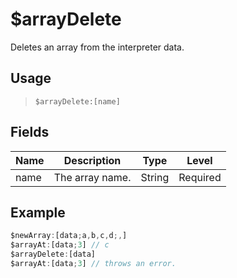 # $arrayDelete
Deletes an array from the interpreter data.

## Usage
> `$arrayDelete:[name]`

## Fields
| Name  | Description        | Type   | Level    |
| ----- | ------------------ | ------ | -------- |
| name  | The array name.    | String | Required |

## Example
```js
$newArray:[data;a,b,c,d;,]
$arrayAt:[data;3] // c
$arrayDelete:[data]
$arrayAt:[data;3] // throws an error.
```